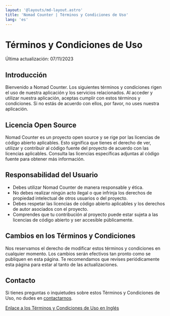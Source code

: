 ```yaml
---
layout: '@layouts/md-layout.astro'
title: 'Nomad Counter | Términos y Condiciones de Uso'
lang: 'es'
---
```


# Términos y Condiciones de Uso

Última actualización: 07/11/2023

## Introducción

Bienvenido a Nomad Counter. Los siguientes términos y condiciones rigen el uso de nuestra aplicación y los servicios relacionados. Al acceder y utilizar nuestra aplicación, aceptas cumplir con estos términos y condiciones. Si no estás de acuerdo con ellos, por favor, no uses nuestra aplicación.

## Licencia Open Source

Nomad Counter es un proyecto open source y se rige por las licencias de código abierto aplicables. Esto significa que tienes el derecho de ver, utilizar y contribuir al código fuente del proyecto de acuerdo con las licencias aplicables. Consulta las licencias específicas adjuntas al código fuente para obtener más información.

## Responsabilidad del Usuario

- Debes utilizar Nomad Counter de manera responsable y ética.
- No debes realizar ningún acto ilegal o que infrinja los derechos de propiedad intelectual de otros usuarios o del proyecto.
- Debes respetar las licencias de código abierto aplicables y los derechos de autor asociados con el proyecto.
- Comprendes que tu contribución al proyecto puede estar sujeta a las licencias de código abierto y ser accesible públicamente.

## Cambios en los Términos y Condiciones

Nos reservamos el derecho de modificar estos términos y condiciones en cualquier momento. Los cambios serán efectivos tan pronto como se publiquen en esta página. Te recomendamos que revises periódicamente esta página para estar al tanto de las actualizaciones.

## Contacto

Si tienes preguntas o inquietudes sobre estos Términos y Condiciones de Uso, no dudes en [contactarnos](mailto:info@santi020k.me).

[Enlace a los Términos y Condiciones de Uso en Inglés](/terms)